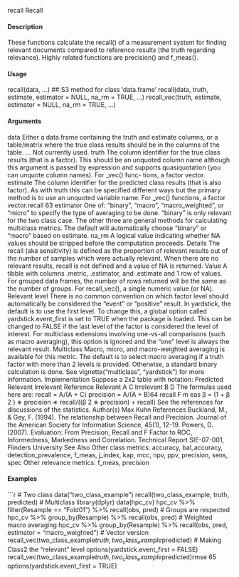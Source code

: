 recall
Recall

#### Description

These functions calculate the recall() of a measurement system for finding relevant documents
compared to reference results (the truth regarding relevance). Highly related functions are precision()
and f_meas().

#### Usage

recall(data, ...)
## S3 method for class 'data.frame'
recall(data, truth, estimate, estimator = NULL,
na_rm = TRUE, ...)
recall_vec(truth, estimate, estimator = NULL, na_rm = TRUE, ...)

#### Arguments

data Either a data.frame containing the truth and estimate columns, or a table/matrix
where the true class results should be in the columns of the table.
... Not currently used.
truth The column identifier for the true class results (that is a factor). This should be
an unquoted column name although this argument is passed by expression and
supports quasiquotation (you can unquote column names). For _vec() func-
tions, a factor vector.
estimate The column identifier for the predicted class results (that is also factor). As
with truth this can be specified different ways but the primary method is to use
an unquoted variable name. For _vec() functions, a factor vector.recall
63
estimator One of: "binary", "macro", "macro_weighted", or "micro" to specify the
type of averaging to be done. "binary" is only relevant for the two class case.
The other three are general methods for calculating multiclass metrics. The
default will automatically choose "binary" or "macro" based on estimate.
na_rm A logical value indicating whether NA values should be stripped before the
computation proceeds.
Details
The recall (aka sensitivity) is defined as the proportion of relevant results out of the number of
samples which were actually relevant. When there are no relevant results, recall is not defined and
a value of NA is returned.
Value
A tibble with columns .metric, .estimator, and .estimate and 1 row of values.
For grouped data frames, the number of rows returned will be the same as the number of groups.
For recall_vec(), a single numeric value (or NA).
Relevant level
There is no common convention on which factor level should automatically be considered the
"event" or "positive" result. In yardstick, the default is to use the first level. To change this, a
global option called yardstick.event_first is set to TRUE when the package is loaded. This can
be changed to FALSE if the last level of the factor is considered the level of interest. For multiclass
extensions involving one-vs-all comparisons (such as macro averaging), this option is ignored and
the "one" level is always the relevant result.
Multiclass
Macro, micro, and macro-weighted averaging is available for this metric. The default is to select
macro averaging if a truth factor with more than 2 levels is provided. Otherwise, a standard binary
calculation is done. See vignette("multiclass", "yardstick") for more information.
Implementation
Suppose a 2x2 table with notation:
Predicted
Relevant
Irrelevant
Reference
Relevant
A
C
Irrelevant
B
D
The formulas used here are:
recall = A/(A + C)
precision = A/(A + B)64
recall
F m eas β = (1 + β 2 ) ∗ precision ∗ recall/((β 2 ∗ precision) + recall)
See the references for discussions of the statistics.
Author(s)
Max Kuhn
References
Buckland, M., & Gey, F. (1994). The relationship between Recall and Precision. Journal of the
American Society for Information Science, 45(1), 12-19.
Powers, D. (2007). Evaluation: From Precision, Recall and F Factor to ROC, Informedness,
Markedness and Correlation. Technical Report SIE-07-001, Flinders University
See Also
Other class metrics: accuracy, bal_accuracy, detection_prevalence, f_meas, j_index, kap,
mcc, npv, ppv, precision, sens, spec
Other relevance metrics: f_meas, precision

#### Examples
```r
# Two class
data("two_class_example")
recall(two_class_example, truth, predicted)
# Multiclass
library(dplyr)
data(hpc_cv)
hpc_cv %>%
filter(Resample == "Fold01") %>%
recall(obs, pred)
# Groups are respected
hpc_cv %>%
group_by(Resample) %>%
recall(obs, pred)
# Weighted macro averaging
hpc_cv %>%
group_by(Resample) %>%
recall(obs, pred, estimator = "macro_weighted")
# Vector version
recall_vec(two_class_example$truth, two_class_example$predicted)
# Making Class2 the "relevant" level
options(yardstick.event_first = FALSE)
recall_vec(two_class_example$truth, two_class_example$predicted)rmse
65
options(yardstick.event_first = TRUE)
